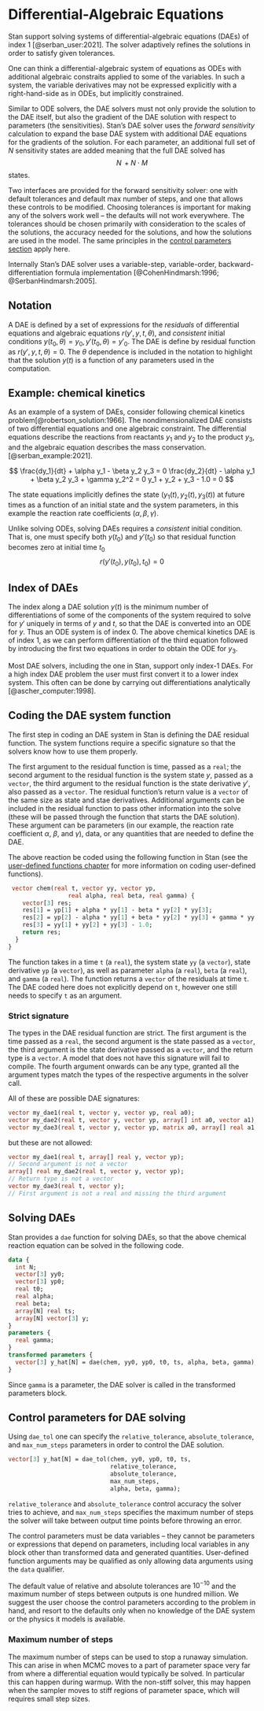 # Differential-Algebraic Equations  {#dae-solver.chapter}

Stan support solving systems of differential-algebraic equations
(DAEs) of index 1 [@serban_user:2021]. The solver adaptively
refines the solutions in order to satisfy given tolerances.

One can think a differential-algebraic system of equations 
as ODEs with additional algebraic constraits applied to some
of the variables. In such a system, the variable derivatives may not be
expressed explicitly with a right-hand-side as in ODEs, but implicitly
constrained.

Similar to ODE solvers, the DAE
solvers must not only provide the solution to the DAE itself, but also
the gradient of the DAE solution with respect to parameters (the
sensitivities). Stan's DAE solver uses
the *forward sensitivity* calculation to expand the base DAE system 
with additional DAE equations for the gradients of the solution.
For each parameter, an additional full set of $N$
sensitivity states are added meaning that the full DAE solved has
$$N \, + N \cdot M$$ states.
  
Two interfaces are provided for the forward sensitivity solver: one
with default tolerances and default max number of steps, and one
that allows these controls to be modified. Choosing tolerances is
important for making any of the solvers work well -- the defaults
will not work everywhere. The tolerances should be chosen primarily
with consideration to the scales of the solutions, the accuracy
needed for the solutions, and how the solutions are used in the
model. The same principles in the [control parameters
section](#control-ode.section) apply here.

Internally Stan's DAE solver uses a variable-step, variable-order,
backward-differentiation formula implementation
[@CohenHindmarsh:1996; @SerbanHindmarsh:2005].

## Notation

A DAE is defined by a set of expressions for the *residuals* of differential equations and algebraic equations
$r(y', y, t, \theta)$, and *consistent* initial conditions
$y(t_0, \theta) = y_0, y'(t_0, \theta)=y'_0$. The DAE is define by
residual function as $r(y', y, t, \theta)=0$.
The $\theta$ dependence is included in the notation to highlight that
the solution $y(t)$ is
a function of any parameters used in the computation.

## Example: chemical kinetics

As an example of a system of DAEs, consider following chemical
kinetics problem[@robertson_solution:1966]. The nondimensionalized DAE consists of two differential equations
and one algebraic constraint. The differential equations describe the
reactions from reactants $y_1$ and $y_2$ to the product $y_3$, and the
algebraic equation describes the mass conservation.
[@serban_example:2021].

$$
\frac{dy_1}{dt} + \alpha y_1 - \beta y_2 y_3 = 0
\frac{dy_2}{dt} - \alpha y_1 + \beta y_2 y_3 + \gamma y_2^2 = 0
y_1 + y_2 + y_3 - 1.0 = 0
$$
<a name="id:dae-chem.equation"></a>

The state equations implicitly defines the state $(y_1(t), y_2(t), y_3(t))$ at future times
as a function of an initial state and the system parameters, in this
example the reaction rate coefficients $(\alpha, \beta, \gamma)$.

Unlike solving ODEs, solving DAEs requires a *consistent* initial
condition. That is, one must specify both $y(t_0)$
and $y'(t_0)$ so that residual function becomes zero at initial time $t_0$ 
$$
r(y'(t_0), y(t_0), t_0) = 0
$$

## Index of DAEs

The index along a DAE solution $y(t)$ is the minimum number of
differentiations of some of the components of the system required to
solve for $y'$ uniquely in terms of $y$ and $t$, so that the DAE is
converted into an ODE for $y$. Thus an ODE system is of index 0. The
above chemical kinetics DAE is of index 1, as we can perform
differentiation of the third equation followed by introducing the
first two equations in order to obtain the ODE for $y_3$.

Most DAE solvers, including the one in Stan, support only index-1
DAEs. For a high index DAE problem the user must first convert it to a
lower index system. This often can be done by carrying out
differentiations analytically [@ascher_computer:1998].

## Coding the DAE system function

The first step in coding an DAE system in Stan is defining the DAE residual
function. The system functions require a specific signature so that the solvers
know how to use them properly.

The first argument to the residual function is time, passed as a `real`;
the second argument to the residual function is the system state $y$,
passed as a `vector`, the third argument to the residual function is
the state derivative $y'$, also passed as a `vector`. The residual
function's return value is a `vector` of the same size as state and
stae derivatives. Additional arguments
can be included in the residual function to pass other information
into the solve (these will be passed through the function that starts the DAE
solution). These argument can be parameters (in our example, the
reaction rate coefficient $\alpha$, $\beta$, and $\gamma$), data, or any quantities that are needed to define the
DAE.

The above reaction be coded using the following function
in Stan (see the [user-defined functions chapter](#functions-programming.chapter) for
more information on coding user-defined functions).

```stan
 vector chem(real t, vector yy, vector yp,
                 real alpha, real beta, real gamma) {
    vector[3] res;
    res[1] = yp[1] + alpha * yy[1] - beta * yy[2] * yy[3];
    res[2] = yp[2] - alpha * yy[1] + beta * yy[2] * yy[3] + gamma * yy[2] * yy[2];
    res[3] = yy[1] + yy[2] + yy[3] - 1.0;
    return res;
  }
}
```

The function takes in a time `t` (a `real`), the system state
`yy` (a `vector`), state derivative `yp` (a `vector`), as well as parameter
`alpha` (a `real`),  `beta` (a `real`), and  `gamma` (a `real`). The function returns a
`vector` of the residuals at time `t`. The DAE coded here does not
explicitly depend on `t`, however one still needs to specify `t` as
an argument.

### Strict signature {-}

The types in the DAE residual function are strict. The first argument is the time
passed as a `real`, the second argument is the state passed as a `vector`,
the third argument is the state derivative passed as a `vector`,
and the return type is a `vector`. A model that does not have this signature will
fail to compile. The fourth argument onwards can be any type, granted all
the argument types match the types of the respective arguments in the solver
call.

All of these are possible DAE signatures:

```stan
vector my_dae1(real t, vector y, vector yp, real a0);
vector my_dae2(real t, vector y, vector yp, array[] int a0, vector a1);
vector my_dae3(real t, vector y, vector yp, matrix a0, array[] real a1, row_vector a2);
```

but these are not allowed:

```stan
vector my_dae1(real t, array[] real y, vector yp); 
// Second argument is not a vector
array[] real my_dae2(real t, vector y, vector yp); 
// Return type is not a vector
vector my_dae3(real t, vector y); 
// First argument is not a real and missing the third argument
```

## Solving DAEs

Stan provides a `dae` function for solving DAEs, so that the above chemical reaction
equation can be solved in the following code.
```stan
data {
  int N;
  vector[3] yy0;
  vector[3] yp0;
  real t0;
  real alpha;
  real beta;
  array[N] real ts;
  array[N] vector[3] y;
}
parameters {
  real gamma;
}
transformed parameters {
  vector[3] y_hat[N] = dae(chem, yy0, yp0, t0, ts, alpha, beta, gamma);
}
```
<a name="id:dae-solve.figure"></a>

Since `gamma` is a parameter, the DAE solver is called in the transformed parameters block. 

## Control parameters for DAE solving {#control-ode.section}

Using `dae_tol` one can specify the `relative_tolerance`, `absolute_tolerance`, and
`max_num_steps` parameters in order to control the DAE solution.

```stan
vector[3] y_hat[N] = dae_tol(chem, yy0, yp0, t0, ts,
                             relative_tolerance,
                             absolute_tolerance,
                             max_num_steps,
                             alpha, beta, gamma);
```

`relative_tolerance` and `absolute_tolerance` control accuracy the solver tries to achieve, and
`max_num_steps` specifies the maximum number of steps the solver will
take between output time points before throwing an error.

The control parameters must be data variables -- they cannot be
parameters or expressions that depend on parameters, including local
variables in any block other than transformed data and generated
quantities. User-defined function arguments may be qualified as only
allowing data arguments using the `data` qualifier.

The default value of relative and absolute
tolerances are $10^{-10}$ and the maximum number of steps between outputs is
one hundred million. We suggest the user choose the control parameters according
to the problem in hand, and resort to the defaults only when no
knowledge of the DAE system or the physics it models is available.

### Maximum number of steps {-}

The maximum number of steps can be used to stop a runaway simulation.
This can arise in when MCMC moves to a part of parameter space very far from
where a differential equation would typically be solved. In particular this
can happen during warmup.  With the non-stiff solver, this may happen when
the sampler moves to stiff regions of parameter space, which will requires small
step sizes.
